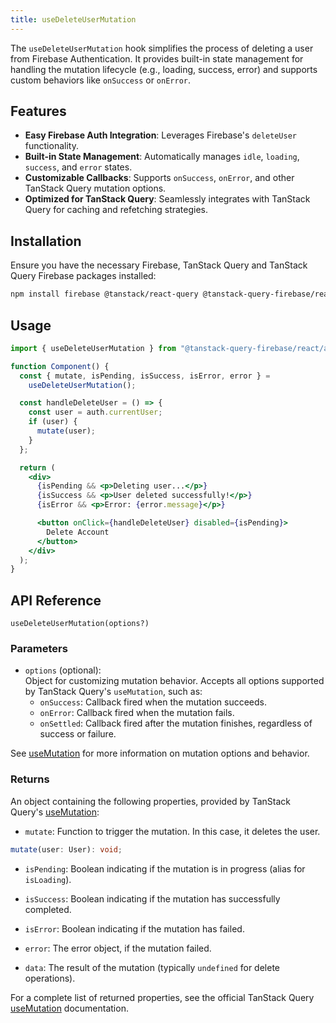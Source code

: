 ```yaml
---
title: useDeleteUserMutation
---
```


The `useDeleteUserMutation` hook simplifies the process of deleting a user from Firebase Authentication.
It provides built-in state management for handling the mutation lifecycle (e.g., loading, success, error) and supports custom behaviors like `onSuccess` or `onError`.

## Features

- **Easy Firebase Auth Integration**: Leverages Firebase's `deleteUser` functionality.
- **Built-in State Management**: Automatically manages `idle`, `loading`, `success`, and `error` states.
- **Customizable Callbacks**: Supports `onSuccess`, `onError`, and other TanStack Query mutation options.
- **Optimized for TanStack Query**: Seamlessly integrates with TanStack Query for caching and refetching strategies.

## Installation

Ensure you have the necessary Firebase, TanStack Query and TanStack Query Firebase packages installed:

```bash
npm install firebase @tanstack/react-query @tanstack-query-firebase/react
```

## Usage

```jsx
import { useDeleteUserMutation } from "@tanstack-query-firebase/react/auth";

function Component() {
  const { mutate, isPending, isSuccess, isError, error } =
    useDeleteUserMutation();

  const handleDeleteUser = () => {
    const user = auth.currentUser;
    if (user) {
      mutate(user);
    }
  };

  return (
    <div>
      {isPending && <p>Deleting user...</p>}
      {isSuccess && <p>User deleted successfully!</p>}
      {isError && <p>Error: {error.message}</p>}

      <button onClick={handleDeleteUser} disabled={isPending}>
        Delete Account
      </button>
    </div>
  );
}
```

## API Reference

`useDeleteUserMutation(options?)`

### Parameters

- `options` (optional):  
  Object for customizing mutation behavior. Accepts all options supported by TanStack Query's `useMutation`, such as:
  - `onSuccess`: Callback fired when the mutation succeeds.
  - `onError`: Callback fired when the mutation fails.
  - `onSettled`: Callback fired after the mutation finishes, regardless of success or failure.

See [useMutation](https://tanstack.com/query/latest/docs/react/reference/useMutation) for more information on mutation options and behavior.

### Returns

An object containing the following properties, provided by TanStack Query's [useMutation](https://tanstack.com/query/latest/docs/react/reference/useMutation):

- `mutate`:
  Function to trigger the mutation. In this case, it deletes the user.

```ts
mutate(user: User): void;
```

- `isPending`:
  Boolean indicating if the mutation is in progress (alias for `isLoading`).

- `isSuccess`:
  Boolean indicating if the mutation has successfully completed.

- `isError`:
  Boolean indicating if the mutation has failed.

- `error`:
  The error object, if the mutation failed.

- `data`:
  The result of the mutation (typically `undefined` for delete operations).

For a complete list of returned properties, see the official TanStack Query [useMutation](https://tanstack.com/query/latest/docs/react/reference/useMutation) documentation.
